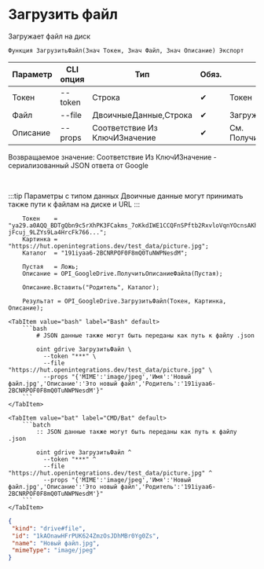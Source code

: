 ﻿---
sidebar_position: 4
description: Загрузить файл и другие функции для работы с Google Drive в Открытом пакете интеграций - бесплатной open-source библиотеке интеграций для 1С:Предприятие 8, OneScript и CLI
keywords: [1C, 1С, 1С:Предприятие, 1С:Предприятие 8.3, API, Интеграция, Сервисы, Обмен, OneScript, CLI, Google Drive]
---


# Загрузить файл
 Загружает файл на диск



`Функция ЗагрузитьФайл(Знач Токен, Знач Файл, Знач Описание) Экспорт`

  | Параметр | CLI опция | Тип | Обяз. | Назначение |
  |-|-|-|-|-|
  | Токен | --token | Строка | &#x2714; | Токен |
  | Файл | --file | ДвоичныеДанные,Строка | &#x2714; | Загружаемый файл |
  | Описание | --props | Соответствие Из КлючИЗначение | &#x2714; | См. ПолучитьОписаниеФайла |

  
  Возвращаемое значение:   Соответствие Из КлючИЗначение - сериализованный JSON ответа от Google

<br/>

:::tip
Параметры с типом данных Двоичные данные могут принимать также пути к файлам на диске и URL
:::
<br/>


```bsl title="Пример использования для 1С:Предприятие/OneScript"
    Токен    = "ya29.a0AQQ_BDTgQbn9c5rXhPK3FCakms_7oKkdIWE1CCQFnSPftb2RxvloVqnYOcnsAKhXrD0Gq8Tz2Kgn5IBXG5E25uksZfvvTtXob-jFcuj_9LZYs9La4HrcFk766...";
    Картинка = "https://hut.openintegrations.dev/test_data/picture.jpg";
    Каталог  = "191iyaa6-2BCNRPOF0F8mQ0TuNWPNesdM";

    Пустая   = Ложь;
    Описание = OPI_GoogleDrive.ПолучитьОписаниеФайла(Пустая);

    Описание.Вставить("Родитель", Каталог);

    Результат = OPI_GoogleDrive.ЗагрузитьФайл(Токен, Картинка, Описание);
```
    

 <Tabs>
  
    <TabItem value="bash" label="Bash" default>
        ```bash
            # JSON данные также могут быть переданы как путь к файлу .json
            
            oint gdrive ЗагрузитьФайл \
              --token "***" \
              --file "https://hut.openintegrations.dev/test_data/picture.jpg" \
              --props "{'MIME':'image/jpeg','Имя':'Новый файл.jpg','Описание':'Это новый файл','Родитель':'191iyaa6-2BCNRPOF0F8mQ0TuNWPNesdM'}"
        ```
    </TabItem>
  
    <TabItem value="bat" label="CMD/Bat" default>
        ```batch
            :: JSON данные также могут быть переданы как путь к файлу .json
            
            oint gdrive ЗагрузитьФайл ^
              --token "***" ^
              --file "https://hut.openintegrations.dev/test_data/picture.jpg" ^
              --props "{'MIME':'image/jpeg','Имя':'Новый файл.jpg','Описание':'Это новый файл','Родитель':'191iyaa6-2BCNRPOF0F8mQ0TuNWPNesdM'}"
        ```
    </TabItem>
</Tabs>


```json title="Результат"
{
 "kind": "drive#file",
 "id": "1kAOnawHFrPUK624ZmzOsJDhMBr0Yg0Zs",
 "name": "Новый файл.jpg",
 "mimeType": "image/jpeg"
}
```
